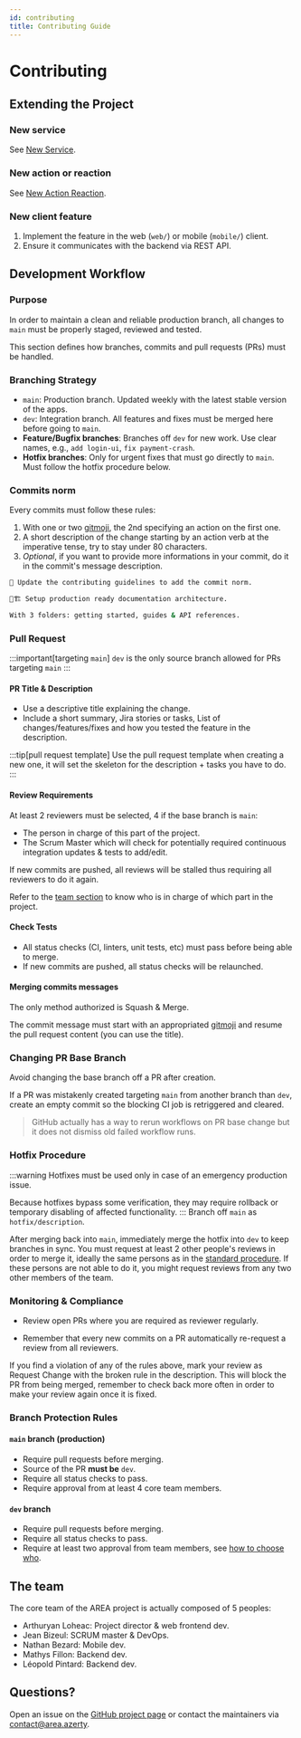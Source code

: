 ```yaml
---
id: contributing
title: Contributing Guide
---
```


# Contributing

## Extending the Project

### New service
See [New Service](/guides/new-service).

### New action or reaction
See [New Action Reaction](/guides/new-action-reaction).

### New client feature
1. Implement the feature in the web (`web/`) or mobile (`mobile/`) client.
2. Ensure it communicates with the backend via REST API.

## Development Workflow

### Purpose
In order to maintain a clean and reliable production branch, all changes to `main` must be properly staged, reviewed and tested.

This section defines how branches, commits and pull requests (PRs) must be handled.

### Branching Strategy
- `main`: Production branch. Updated weekly with the latest stable version of the apps.
- `dev`: Integration branch. All features and fixes must be merged here before going to `main`.
- **Feature/Bugfix branches**: Branches off `dev` for new work. Use clear names, e.g., `add login-ui`, `fix payment-crash`.
- **Hotfix branches**: Only for urgent fixes that must go directly to `main`. Must follow the hotfix procedure below.

### Commits norm

Every commits must follow these rules:
1. With one or two [gitmoji](https://gitmoji.dev/), the 2nd specifying an action on the first one.
2. A short description of the change starting by an action verb at the imperative tense, try to stay under 80 characters.
3. *Optional*, if you want to provide more informations in your commit, do it in the commit's message description.

```bash title="Simple example"
📝 Update the contributing guidelines to add the commit norm.
```

```bash title="Multiple gitmojis + description"
📝🏗️ Setup production ready documentation architecture.

With 3 folders: getting started, guides & API references.
```

### Pull Request

:::important[targeting `main`]
`dev` is the only source branch allowed for PRs targeting `main`
:::

#### PR Title & Description
- Use a descriptive title explaining the change.
- Include a short summary, Jira stories or tasks, List of changes/features/fixes and how you tested the feature in the description.

:::tip[pull request template]
Use the pull request template when creating a new one, it will set the skeleton for the description + tasks you have to do.
:::

#### Review Requirements
At least 2 reviewers must be selected, 4 if the base branch is `main`:
- The person in charge of this part of the project.
- The Scrum Master which will check for potentially required continuous integration updates & tests to add/edit.

If new commits are pushed, all reviews will be stalled thus requiring all reviewers to do it again.

Refer to the [team section](#the-team) to know who is in charge of which part in the project.

#### Check Tests
- All status checks (CI, linters, unit tests, etc) must pass before being able to merge.
- If new commits are pushed, all status checks will be relaunched.

#### Merging commits messages
The only method authorized is Squash & Merge.

The commit message must start with an appropriated [gitmoji](https://gitmoji.dev/) and resume the pull request content (you can use the title).

### Changing PR Base Branch
Avoid changing the base branch off a PR after creation.

If a PR was mistakenly created targeting `main` from another branch than `dev`, create an empty commit so the blocking CI job is retriggered and cleared.

> GitHub actually has a way to rerun workflows on PR base change but it does not dismiss old failed workflow runs.

### Hotfix Procedure
:::warning
Hotfixes must be used only in case of an emergency production issue.

Because hotfixes bypass some verification, they may require rollback or temporary disabling of affected functionality.
:::
Branch off `main` as `hotfix/description`.

After merging back into `main`, immediately merge the hotfix into `dev` to keep branches in sync.
You must request at least 2 other people's reviews in order to merge it, ideally the same persons as in the [standard procedure](#review-requirements).
If these persons are not able to do it, you might request reviews from any two other members of the team.

### Monitoring & Compliance
- Review open PRs where you are required as reviewer regularly.

- Remember that every new commits on a PR automatically re-request a review from all reviewers.

If you find a violation of any of the rules above, mark your review as Request Change with the broken rule in the description.
This will block the PR from being merged, remember to check back more often in order to make your review again once it is fixed.

### Branch Protection Rules

#### `main` branch (production)

- Require pull requests before merging.
- Source of the PR **must be** `dev`.
- Require all status checks to pass.
- Require approval from at least 4 core team members.

#### `dev` branch

- Require pull requests before merging.
- Require all status checks to pass.
- Require at least two approval from team members, see [how to choose who](#review-requirements).

## The team

The core team of the AREA project is actually composed of 5 peoples:
- Arthuryan Loheac: Project director & web frontend dev.
- Jean Bizeul: SCRUM master & DevOps.
- Nathan Bezard: Mobile dev.
- Mathys Fillon: Backend dev.
- Léopold Pintard: Backend dev.

## Questions?
Open an issue on the [GitHub project page](https://github.com/Five-Stacks/area/issues) or contact the maintainers via contact@area.azerty.
